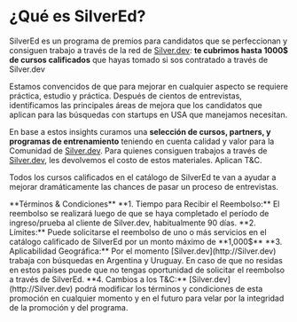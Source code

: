 
# ¿Qué es SilverEd?

SilverEd es un programa de premios para candidatos que se perfeccionan y consiguen trabajo a través de la red de [Silver.dev](http://Silver.dev): **te cubrimos hasta 1000$ de cursos calificados** que hayas tomado si sos contratado a través de Silver.dev

Estamos convencidos de que para mejorar en cualquier aspecto se requiere práctica, estudio y práctica. Después de cientos de entrevistas, identificamos las principales áreas de mejora que los candidatos que aplican para las búsquedas con startups en USA que manejamos necesitan.

En base a estos insights curamos una **selección de cursos, partners, y programas de entrenamiento** teniendo en cuenta calidad y valor para la Comunidad de [Silver.dev](http://silver.dev/). Para quienes consiguen trabajos a través de [Silver.dev](http://Silver.dev), les devolvemos el costo de estos materiales. Aplican T&C. 

Todos los cursos calificados en el catálogo de SilverEd te van a ayudar a mejorar dramáticamente las chances de pasar un proceso de entrevistas.

<Callout type="info" emoji="ℹ️">
  **Términos & Condiciones**
  **1. Tiempo para Recibir el Reembolso:** El reembolso se realizará luego de que se haya completado el período de ingreso/prueba al cliente de Silver.dev, habitualmente 90 días.
  **2. Límites:** Puede solicitarse el reembolso de uno o más servicios en el catálogo calificado de SilverEd por un monto máximo de **1,000$**
  **3. Aplicabilidad Geográfica:** Por el momento [Silver.dev](http://Silver.dev) trabaja con búsquedas en Argentina y Uruguay. En caso de que no residas en estos países puede que no tengas oportunidad de solicitar el reembolso a través de SilverEd.
  **4. Cambios a los T&C:** [Silver.dev](http://Silver.dev) podrá modificar los términos y condiciones de esta promoción en cualquier momento y en el futuro para velar por la integridad de la promoción y del programa.
</Callout>


